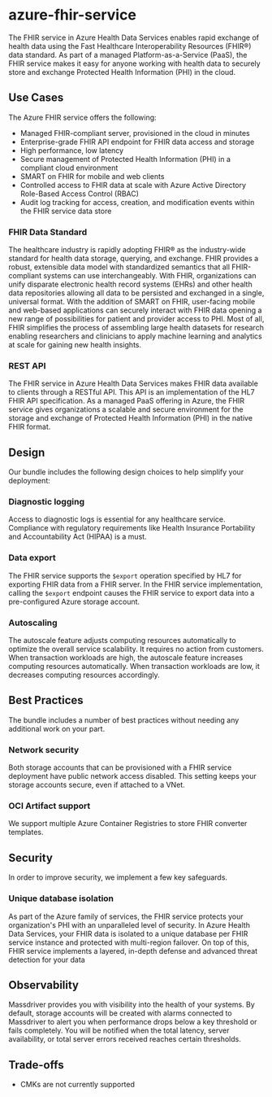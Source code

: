 # azure-fhir-service
The FHIR service in Azure Health Data Services enables rapid exchange of health data using the Fast Healthcare Interoperability Resources (FHIR®) data standard. As part of a managed Platform-as-a-Service (PaaS), the FHIR service makes it easy for anyone working with health data to securely store and exchange Protected Health Information (PHI) in the cloud.

## Use Cases 
The Azure FHIR service offers the following:
* Managed FHIR-compliant server, provisioned in the cloud in minutes
* Enterprise-grade FHIR API endpoint for FHIR data access and storage
* High performance, low latency
* Secure management of Protected Health Information (PHI) in a compliant cloud environment
* SMART on FHIR for mobile and web clients
* Controlled access to FHIR data at scale with Azure Active Directory Role-Based Access Control (RBAC)
* Audit log tracking for access, creation, and modification events within the FHIR service data store
### FHIR Data Standard
The healthcare industry is rapidly adopting FHIR® as the industry-wide standard for health data storage, querying, and exchange. FHIR provides a robust, extensible data model with standardized semantics that all FHIR-compliant systems can use interchangeably. With FHIR, organizations can unify disparate electronic health record systems (EHRs) and other health data repositories allowing all data to be persisted and exchanged in a single, universal format. With the addition of SMART on FHIR, user-facing mobile and web-based applications can securely interact with FHIR data opening a new range of possibilities for patient and provider access to PHI. Most of all, FHIR simplifies the process of assembling large health datasets for research enabling researchers and clinicians to apply machine learning and analytics at scale for gaining new health insights.
### REST API
The FHIR service in Azure Health Data Services makes FHIR data available to clients through a RESTful API. This API is an implementation of the HL7 FHIR API specification. As a managed PaaS offering in Azure, the FHIR service gives organizations a scalable and secure environment for the storage and exchange of Protected Health Information (PHI) in the native FHIR format.

## Design 
Our bundle includes the following design choices to help simplify your deployment:
### Diagnostic logging
Access to diagnostic logs is essential for any healthcare service. Compliance with regulatory requirements like Health Insurance Portability and Accountability Act (HIPAA) is a must.
### Data export
The FHIR service supports the `$export` operation specified by HL7 for exporting FHIR data from a FHIR server. In the FHIR service implementation, calling the `$export` endpoint causes the FHIR service to export data into a pre-configured Azure storage account.
### Autoscaling
The autoscale feature adjusts computing resources automatically to optimize the overall service scalability. It requires no action from customers. When transaction workloads are high, the autoscale feature increases computing resources automatically. When transaction workloads are low, it decreases computing resources accordingly.

## Best Practices
The bundle includes a number of best practices without needing any additional work on your part.
### Network security
Both storage accounts that can be provisioned with a FHIR service deployment have public network access disabled. This setting keeps your storage accounts secure, even if attached to a VNet.
### OCI Artifact support
We support multiple Azure Container Registries to store FHIR converter templates.

## Security 
In order to improve security, we implement a few key safeguards.
### Unique database isolation
As part of the Azure family of services, the FHIR service protects your organization's PHI with an unparalleled level of security. In Azure Health Data Services, your FHIR data is isolated to a unique database per FHIR service instance and protected with multi-region failover. On top of this, FHIR service implements a layered, in-depth defense and advanced threat detection for your data

## Observability 
Massdriver provides you with visibility into the health of your systems. By default, storage accounts will be created with alarms connected to Massdriver to alert you when performance drops below a key threshold or fails completely. You will be notified when the total latency, server availability, or total server errors received reaches certain thresholds.

## Trade-offs 
* CMKs are not currently supported

